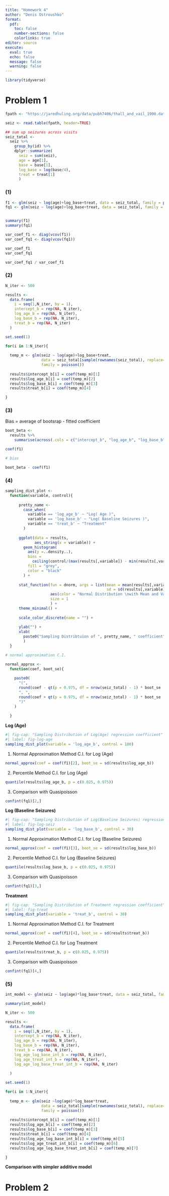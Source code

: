 ```yaml
---
title: "Homework 4"
author: "Denis Ostroushko"
format: 
  pdf:
    toc: false
    number-sections: false
    colorlinks: true
editor: source
execute: 
  eval: true
  echo: false
  message: false
  warning: false
---
```


```r
library(tidyverse)
```

# Problem 1



```R

fpath <- "https://jaredhuling.org/data/pubh7406/thall_and_vail_1990.dat"

seiz <- read.table(fpath, header=TRUE)

## sum up seizures across visits
seiz_total <- 
  seiz %>%
    group_by(id) %>%
    dplyr::summarize(
      seiz = sum(seiz),
      age = age[1],
      base = base[1],
      log_base = log(base/4),
      treat = treat[1]
      )

```

### (1)


```r
f1 <- glm(seiz ~ log(age)+log_base+treat, data = seiz_total, family = poisson())
fq1 <- glm(seiz ~ log(age)+log_base+treat, data = seiz_total, family = quasipoisson())


summary(f1)
summary(fq1)

var_coef_f1 <- diag(vcov(f1))
var_coef_fq1 <- diag(vcov(fq1))

var_coef_f1
var_coef_fq1

var_coef_fq1 / var_coef_f1

```

### (2)

```r

N_iter <- 500

results <- 
  data.frame(
    i = seq(1,N_iter, by = 1), 
    intercept_b = rep(NA, N_iter),
    log_age_b = rep(NA, N_iter), 
    log_base_b = rep(NA, N_iter), 
    treat_b = rep(NA, N_iter)
  )

set.seed(1)

for(i in 1:N_iter){
  
  temp_m <- glm(seiz ~ log(age)+log_base+treat, 
                data = seiz_total[sample(rownames(seiz_total), replace= T), ], 
                family = poisson())
  
  results$intercept_b[i] = coef(temp_m)[1]
  results$log_age_b[i] = coef(temp_m)[2]
  results$log_base_b[i] = coef(temp_m)[3]
  results$treat_b[i] = coef(temp_m)[4]

}


```

### (3)

Bias = average of bootsrap - fitted coefficient 

```r
boot_beta <- 
  results %>% 
    summarise(across(.cols = c("intercept_b", "log_age_b", "log_base_b", "treat_b"), .fns = mean))

coef(f1)

# bias

boot_beta - coef(f1)

```
### (4)

```R

sampling_dist_plot <- 
  function(variable, control){
         
      pretty_name <- 
        case_when(
          variable == 'log_age_b' ~ "Log( Age )", 
          variable == 'log_base_b' ~ "Log( Baseline Seizures )", 
          variable == 'treat_b' ~ "Treatment"
        )
    
      ggplot(data = results, 
             aes_string(x = variable)) + 
        geom_histogram(
          aes(y =..density..),
          bins = 
            ceiling(control/(max(results[,variable]) - min(results[,variable])) ), 
          fill = "grey", 
          color = "black"
        ) + 
      
      stat_function(fun = dnorm, args = list(mean = mean(results[,variable]), 
                                             sd = sd(results[,variable])), 
                    aes(color = "Normal Distribution \nwith Mean and Variance \nfrom Observed Data"), 
                    size = 1
                    ) + 
      theme_minimal() + 
      
      scale_color_discrete(name = "") + 
      
      ylab("") + 
      xlab(
        paste0("Sampling Distribtuion of ", pretty_name, " coefficient")
        )
  }

```



```r

# normal approximation C.I. 

normal_approx <- 
  function(coef, boot_se){
    
    paste0(
      "(", 
      round(coef - qt(p = 0.975, df = nrow(seiz_total) - 1) * boot_se ,2) , 
      ", ", 
      round(coef + qt(p = 0.975, df = nrow(seiz_total) - 1) * boot_se ,2), 
      ")"
    )
    
  }

```


**Log (Age)**

```r
#| fig-cap: "Sampling Distribution of Log(Age) regression coefficient" 
#| label: fig-log-age
sampling_dist_plot(variable = 'log_age_b', control = 100)
```

1. Normal Approximation Method C.I. for Log (Age)

```r
normal_approx(coef = coef(f1)[2], boot_se = sd(results$log_age_b))
```

2. Percentile Method C.I. for Log (Age)

```r
quantile(results$log_age_b, p = c(0.025, 0.975))
```

3. Comparison with Quasipoisson

```r
confint(fq1)[2,]
```

**Log (Baseline Seizures)**

```r
#| fig-cap: "Sampling Distribution of Log(Baseline Seizures) regression coefficient" 
#| label: fig-log-seiz
sampling_dist_plot(variable = 'log_base_b', control = 30)
```

1. Normal Approximation Method C.I. for Log (Baseline Seizures)

```r
normal_approx(coef = coef(f1)[3], boot_se = sd(results$log_base_b))
```

2. Percentile Method C.I. for Log (Baseline Seizures)

```r
quantile(results$log_base_b, p = c(0.025, 0.975))
```

3. Comparison with Quasipoisson

```r
confint(fq1)[3,]
```

**Treatment**

```r
#| fig-cap: "Sampling Distribution of Treatment regression coefficient" 
#| label: fig-treat
sampling_dist_plot(variable = 'treat_b', control = 30)
```

1. Normal Approximation Method C.I. for Treatment

```r
normal_approx(coef = coef(f1)[4], boot_se = sd(results$treat_b))
```

2. Percentile Method C.I. for Log Treatment

```r
quantile(results$treat_b, p = c(0.025, 0.975))
```

3. Comparison with Quasipoisson

```r
confint(fq1)[4,]
```

### (5)

```r

int_model <- glm(seiz ~ log(age)*log_base*treat, data = seiz_total, family = poisson())

summary(int_model)

```


```r

N_iter <- 500

results <- 
  data.frame(
    i = seq(1,N_iter, by = 1), 
    intercept_b = rep(NA, N_iter),
    log_age_b = rep(NA, N_iter), 
    log_base_b = rep(NA, N_iter), 
    treat_b = rep(NA, N_iter),
    log_age_log_base_int_b = rep(NA, N_iter),
    log_age_treat_int_b = rep(NA, N_iter), 
    log_age_log_base_treat_int_b = rep(NA, N_iter)
    
  )

set.seed(1)

for(i in 1:N_iter){
  
  temp_m <- glm(seiz ~log(age)*log_base*treat, 
                data = seiz_total[sample(rownames(seiz_total), replace= T), ], 
                family = poisson())
  
  results$intercept_b[i] = coef(temp_m)[1]
  results$log_age_b[i] = coef(temp_m)[2]
  results$log_base_b[i] = coef(temp_m)[3]
  results$treat_b[i] = coef(temp_m)[4]
  results$log_age_log_base_int_b[i] = coef(temp_m)[5]
  results$log_age_treat_int_b[i] = coef(temp_m)[6]
  results$log_age_log_base_treat_int_b[i] = coef(temp_m)[7]

}


```

**Comparison with simpler additive model** 



# Problem 2
